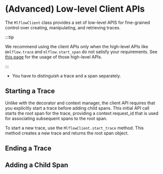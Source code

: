 
# (Advanced) Low-level Client APIs

The <APILink fn="mlflow.client.MlflowClient">`MlflowClient`</APILink> class provides a set of low-level APIS for fine-grained control over creating, manipulating, and retrieving traces.

:::tip

We recommend using the client APIs only when the high-level APIs like `@mlflow.trace` and `mlflow.start_span` do not satisfy your requirements. See [this page](./manual-instrumentation.mdx) for the usage of those high-level APIs.

:::


* You have to distinguish a trace and a span separately.


## Starting a Trace

Unlike with the decorator and context manager, the client API requires that you explicitly start a trace before adding child spans. This initial API call starts the root span for the trace, providing a context request_id that is used for associating subsequent spans to the root span.

To start a new trace, use the <APILink fn="mlflow.client.MlflowClient.start_trace">`MlflowClient.start_trace`</APILink> method. This method creates a new trace and returns the root span object.

## Ending a Trace


## Adding a Child Span

